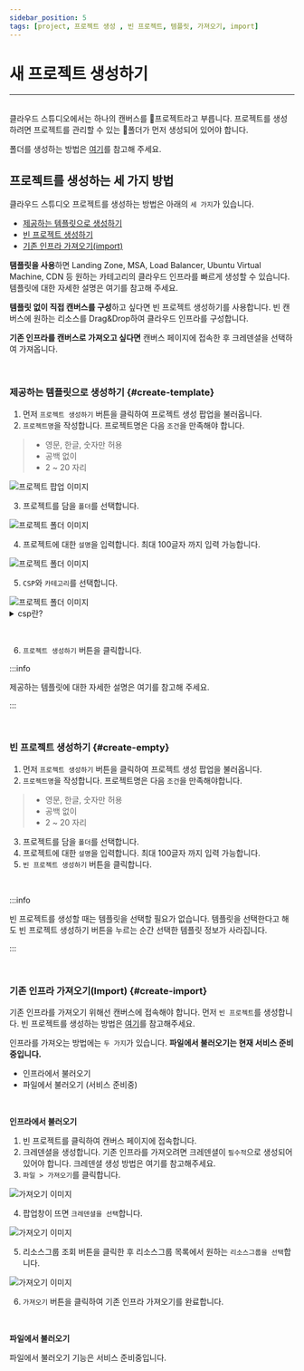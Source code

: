 ```yaml
---
sidebar_position: 5
tags: [project, 프로젝트 생성 , 빈 프로젝트, 템플릿, 가져오기, import]
---
```



# 새 프로젝트 생성하기
<hr />
<br />
클라우드 스튜디오에서는 하나의 캔버스를 📄프로젝트라고 부릅니다. 
프로젝트를 생성하려면 프로젝트를 관리할 수 있는 📁폴더가 먼저 생성되어 있어야 합니다.

폴더를 생성하는 방법은 [여기](/docs/start/create-folder.mdx)를 참고해 주세요.


## 프로젝트를 생성하는 세 가지 방법

클라우드 스튜디오 프로젝트를 생성하는 방법은 아래의 ```세 가지```가 있습니다.
- [제공하는 템플릿으로 생성하기](#create-template)
- [빈 프로젝트 생성하기](#create-empty)
- [기존 인프라 가져오기(import)](#create-import)

**탬플릿을 사용**하면 Landing Zone, MSA, Load Balancer, Ubuntu Virtual Machine, CDN 등 원하는 카테고리의 클라우드 인프라를 빠르게 생성할 수 있습니다. 템플릿에 대한 자세한 설명은 <Link to= "/docs/category/best-practice">여기</Link>를 참고해 주세요.

**템플릿 없이 직접 캔버스를 구성**하고 싶다면 빈 프로젝트 생성하기를 사용합니다. 빈 캔버스에 원하는 리소스를 Drag&Drop하여 클라우드 인프라를 구성합니다.

**기존 인프라를 캔버스로 가져오고 싶다면** 캔버스 페이지에 접속한 후 크레덴셜을 선택하여 가져옵니다.

<p>&nbsp;</p>

### 제공하는 템플릿으로 생성하기 {#create-template}

1.  먼저 ```프로젝트 생성하기``` 버튼을 클릭하여 프로젝트 생성 팝업을 불러옵니다.
2.  ```프로젝트명```을 작성합니다. 프로젝트명은 다음 ```조건```을 만족해야 합니다. 

>  - 영문, 한글, 숫자만 허용
>  - 공백 없이
>  - 2 ~ 20 자리

<div className={styles.imgWrap}>
    <img src={createProject01 } alt="프로젝트 팝업 이미지" />
</div>

3. 프로젝트를 담을 ```폴더```를 선택합니다.

<div className={styles.imgWrap}>
    <img src={createProject02 } alt="프로젝트 폴더 이미지" />
</div>

4.  프로젝트에 대한 ```설명```을 입력합니다. 최대 100글자 까지 입력 가능합니다.

<div className={styles.imgWrap}>
    <img src={createProject03 } alt="프로젝트 폴더 이미지" />
</div>

5.  ```CSP```와 ```카테고리```를 선택합니다.

<div className={styles.imgWrap}>
    <img src={createProject04 } alt="프로젝트 폴더 이미지" />
</div>

<details>
<summary>csp란?</summary>
<h5 id="#heading-id">Cloud Service Provider의 약자로, 공공 클라우드 인프라, 플랫폼 서비스를 제공하는 업체를 의미합니다.
    클라우드 스튜디오에서 제공하는 CSP는 Micosoft의 Azure, Naver의 NAVER CLOUD PLATFORM, Amazon의 Amazon Web Services 입니다. 
</h5>
</details>

<p>&nbsp;</p>

6.  ```프로젝트 생성하기``` 버튼을 클릭합니다.

:::info

제공하는 템플릿에 대한 자세한 설명은 <Link to= "/docs/category/best-practice">여기</Link>를 참고해 주세요.

:::

<p>&nbsp;</p>

### 빈 프로젝트 생성하기 {#create-empty}

1.  먼저 ```프로젝트 생성하기``` 버튼을 클릭하여 프로젝트 생성 팝업을 불러옵니다.
2.  ```프로젝트명```을 작성합니다. 프로젝트명은 다음 ```조건```을 만족해야합니다. 

>  - 영문, 한글, 숫자만 허용
>  - 공백 없이
>  - 2 ~ 20 자리

3.  프로젝트를 담을 ```폴더```를 선택합니다.
4.  프로젝트에 대한 ```설명```을 입력합니다. 최대 100글자 까지 입력 가능합니다.
5.  ```빈 프로젝트 생성하기``` 버튼을 클릭합니다.

<p>&nbsp;</p>

:::info

빈 프로젝트를 생성할 때는 템플릿을 선택할 필요가 없습니다. 템플릿을 선택한다고 해도 빈 프로젝트 생성하기 버튼을 누르는 순간 선택한 템플릿 정보가 사라집니다.

:::

<p>&nbsp;</p>

### 기존 인프라 가져오기(Import) {#create-import}
기존 인프라를 가져오기 위해선 캔버스에 접속해야 합니다. 먼저 ```빈 프로젝트```를 생성합니다. 빈 프로젝트를 생성하는 방법은 [여기](#create-empty)를 참고해주세요.

인프라를 가져오는 방법에는 ```두 가지```가 있습니다. **파일에서 불러오기는 현재 서비스 준비중입니다.**
- 인프라에서 불러오기
- 파일에서 불러오기 (서비스 준비중)

<p>&nbsp;</p>

**인프라에서 불러오기**

1.  빈 프로젝트를 클릭하여 캔버스 페이지에 접속합니다.
2.  크레덴셜을 생성합니다. 기존 인프라를 가져오려면 크레덴셜이 ```필수적```으로 생성되어 있어야 합니다. 크레덴셜 생성 방법은 여기를 참고해주세요.
3.  ```파일 > 가져오기```를 클릭합니다.

<div className={styles.imgWrap}>
    <img src={import01 } alt="가져오기 이미지" />
</div>

4.  팝업창이 뜨면 ```크레덴셜을 선택```합니다.

<div className={styles.imgWrap}>
    <img src={import02 } alt="가져오기 이미지" />
</div>

5.  리소스그룹 조회 버튼을 클릭한 후 리소스그룹 목록에서 원하는 ```리소스그룹을 선택```합니다.

<div className={styles.imgWrap}>
    <img src={import03 } alt="가져오기 이미지" />
</div>

6.  ```가져오기``` 버튼을 클릭하여 기존 인프라 가져오기를 완료합니다.

<p>&nbsp;</p>

**파일에서 불러오기**

파일에서 불러오기 기능은 서비스 준비중입니다.

